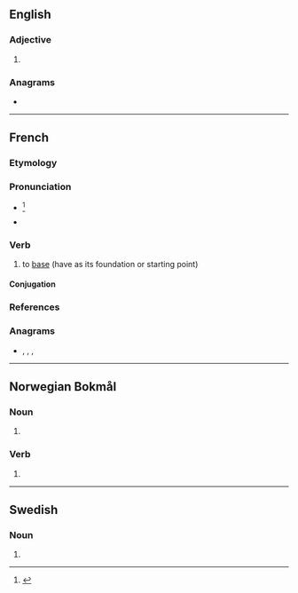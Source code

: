 {{also|Başer}}
==English==

===Adjective===
{{head|en|adjective comparative form}}

# {{en-comparative of|base}}

===Anagrams===
* {{anagrams|en|BSAer|Bares|Brase|Breas|Saber|bares|barse|bears|besra|braes|rabes|saber|sabre}}

----

==French==

===Etymology===
{{suffix|base|er|lang=fr}}

===Pronunciation===
* {{fr-IPA|bâser}}<ref>{{R:TLFi}}</ref>
* {{audio|Fr-baser.ogg|Audio|lang=fr}}

===Verb===
{{fr-verb}}

# to [[base]] (have as its foundation or starting point)

====Conjugation====
{{fr-conj-auto|pron=bâser}}

===References===
<references/>

===Anagrams===
* {{l|fr|brase}}, {{l|fr|brasé}}, {{l|fr|sabre}}, {{l|fr|sabré}}

----

==Norwegian Bokmål==

===Noun===
{{head|nb|noun form|g=m}}

# {{inflection of|base||indef|p|lang=nb}}

===Verb===
{{nb-verb-form}}

# {{imperative of|basere|lang=nb}}

----

==Swedish==

===Noun===
{{head|sv|noun form}}

# {{sv-noun-form-indef-pl|bas}}